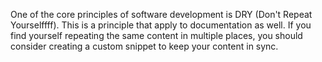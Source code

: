One of the core principles of software development is DRY (Don't Repeat
Yourselffff). This is a principle that apply to documentation as
well. If you find yourself repeating the same content in multiple places, you
should consider creating a custom snippet to keep your content in sync.
